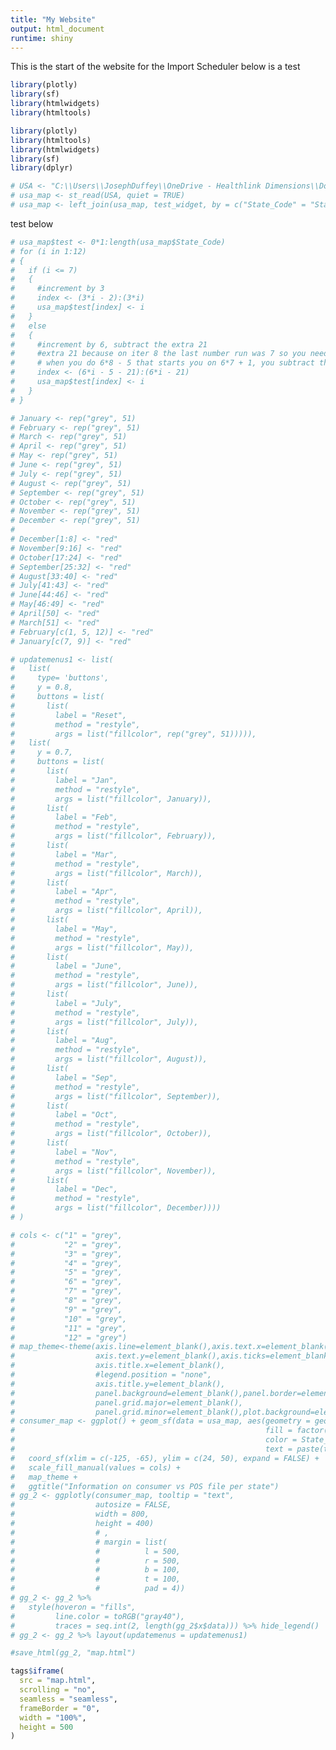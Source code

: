 ```yaml
---
title: "My Website"
output: html_document
runtime: shiny
---
```


This is the start of the website for the Import Scheduler
below is a test
```r
library(plotly)
library(sf)
library(htmlwidgets)
library(htmltools)
```

```r
library(plotly)
library(htmltools)
library(htmlwidgets)
library(sf)
library(dplyr)
```

```r
# USA <- "C:\\Users\\JosephDuffey\\OneDrive - Healthlink Dimensions\\Documents\\code\\Shawn Projects\\Import Scheduler\\jduffey7.github.io\\files\\States_shapefile.shp"
# usa_map <- st_read(USA, quiet = TRUE)
# usa_map <- left_join(usa_map, test_widget, by = c("State_Code" = "State"))
```
test below
```r
# usa_map$test <- 0*1:length(usa_map$State_Code)
# for (i in 1:12)
# {
#   if (i <= 7)
#   {
#     #increment by 3
#     index <- (3*i - 2):(3*i)
#     usa_map$test[index] <- i
#   }
#   else 
#   {
#     #increment by 6, subtract the extra 21
#     #extra 21 because on iter 8 the last number run was 7 so you need to start on 3*7 + 1
#     # when you do 6*8 - 5 that starts you on 6*7 + 1, you subtract the 21 so it becomes (6-3)*7 + 1
#     index <- (6*i - 5 - 21):(6*i - 21)
#     usa_map$test[index] <- i
#   }
# }
```

```r
# January <- rep("grey", 51)
# February <- rep("grey", 51)
# March <- rep("grey", 51)
# April <- rep("grey", 51)
# May <- rep("grey", 51)
# June <- rep("grey", 51)
# July <- rep("grey", 51)
# August <- rep("grey", 51)
# September <- rep("grey", 51)
# October <- rep("grey", 51)
# November <- rep("grey", 51)
# December <- rep("grey", 51)
# 
# December[1:8] <- "red"
# November[9:16] <- "red"
# October[17:24] <- "red"
# September[25:32] <- "red"
# August[33:40] <- "red"
# July[41:43] <- "red"
# June[44:46] <- "red"
# May[46:49] <- "red"
# April[50] <- "red"
# March[51] <- "red"
# February[c(1, 5, 12)] <- "red"
# January[c(7, 9)] <- "red"
```

```r
# updatemenus1 <- list(
#   list(
#     type= 'buttons',
#     y = 0.8,
#     buttons = list(
#       list(
#         label = "Reset",
#         method = "restyle",
#         args = list("fillcolor", rep("grey", 51))))),
#   list(
#     y = 0.7,
#     buttons = list(
#       list(
#         label = "Jan",
#         method = "restyle",
#         args = list("fillcolor", January)),
#       list(
#         label = "Feb",
#         method = "restyle",
#         args = list("fillcolor", February)),
#       list(
#         label = "Mar",
#         method = "restyle",
#         args = list("fillcolor", March)),
#       list(
#         label = "Apr",
#         method = "restyle",
#         args = list("fillcolor", April)),
#       list(
#         label = "May",
#         method = "restyle",
#         args = list("fillcolor", May)),
#       list(
#         label = "June",
#         method = "restyle",
#         args = list("fillcolor", June)),
#       list(
#         label = "July",
#         method = "restyle",
#         args = list("fillcolor", July)),
#       list(
#         label = "Aug",
#         method = "restyle",
#         args = list("fillcolor", August)),
#       list(
#         label = "Sep",
#         method = "restyle",
#         args = list("fillcolor", September)),
#       list(
#         label = "Oct",
#         method = "restyle",
#         args = list("fillcolor", October)),
#       list(
#         label = "Nov",
#         method = "restyle",
#         args = list("fillcolor", November)),
#       list(
#         label = "Dec",
#         method = "restyle",
#         args = list("fillcolor", December))))
# )


```

```r
# cols <- c("1" = "grey",
#           "2" = "grey",
#           "3" = "grey",
#           "4" = "grey",
#           "5" = "grey",
#           "6" = "grey",
#           "7" = "grey",
#           "8" = "grey",
#           "9" = "grey",
#           "10" = "grey",
#           "11" = "grey",
#           "12" = "grey")
# map_theme<-theme(axis.line=element_blank(),axis.text.x=element_blank(),
#                  axis.text.y=element_blank(),axis.ticks=element_blank(),
#                  axis.title.x=element_blank(),
#                  #legend.position = "none",
#                  axis.title.y=element_blank(),
#                  panel.background=element_blank(),panel.border=element_blank(),
#                  panel.grid.major=element_blank(),
#                  panel.grid.minor=element_blank(),plot.background=element_blank())
# consumer_map <- ggplot() + geom_sf(data = usa_map, aes(geometry = geometry, 
#                                                        fill = factor(test),
#                                                        color = State_Name,
#                                                        text = paste(test))) + 
#   coord_sf(xlim = c(-125, -65), ylim = c(24, 50), expand = FALSE) +
#   scale_fill_manual(values = cols) +
#   map_theme +
#   ggtitle("Information on consumer vs POS file per state")
# gg_2 <- ggplotly(consumer_map, tooltip = "text",
#                  autosize = FALSE,
#                  width = 800,
#                  height = 400)
#                  # ,
#                  # margin = list(
#                  #          l = 500,
#                  #          r = 500,
#                  #          b = 100,
#                  #          t = 100,
#                  #          pad = 4))
# gg_2 <- gg_2 %>%
#   style(hoveron = "fills",
#         line.color = toRGB("gray40"),
#         traces = seq.int(2, length(gg_2$x$data))) %>% hide_legend()
# gg_2 <- gg_2 %>% layout(updatemenus = updatemenus1)
```

```r
#save_html(gg_2, "map.html")
```

```r
tags$iframe(
  src = "map.html",
  scrolling = "no",
  seamless = "seamless",
  frameBorder = "0",
  width = "100%",
  height = 500
)
```